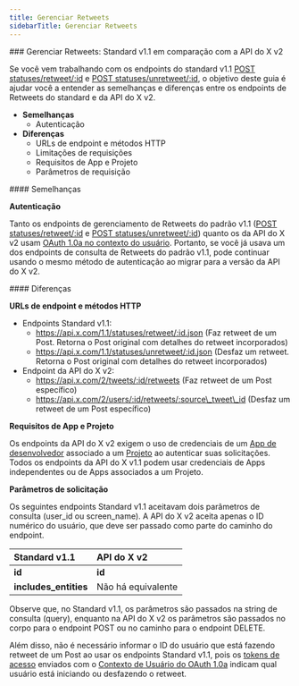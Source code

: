 ```yaml
---
title: Gerenciar Retweets
sidebarTitle: Gerenciar Retweets
---
```


<div id="manage-retweets-standard-v11-compared-to-x-api-v2">
  ### Gerenciar Retweets: Standard v1.1 em comparação com a API do X v2
</div>

Se você vem trabalhando com os endpoints do standard v1.1 [POST statuses/retweet/:id](https://developer.x.com/en/docs/twitter-api/v1/tweets/post-and-engage/api-reference/post-statuses-retweet-id) e [POST statuses/unretweet/:id](https://developer.x.com/en/docs/twitter-api/v1/tweets/post-and-engage/api-reference/post-statuses-unretweet-id), o objetivo deste guia é ajudar você a entender as semelhanças e diferenças entre os endpoints de Retweets do standard e da API do X v2.

- **Semelhanças**
  - Autenticação
- **Diferenças**
  - URLs de endpoint e métodos HTTP
  - Limitações de requisições
  - Requisitos de App e Projeto
  - Parâmetros de requisição

<div id="similarities">
  #### Semelhanças
</div>

**Autenticação**

Tanto os endpoints de gerenciamento de Retweets do padrão v1.1 ([POST statuses/retweet/:id](https://developer.x.com/en/docs/twitter-api/v1/tweets/post-and-engage/api-reference/post-statuses-retweet-id) e [POST statuses/unretweet/:id](https://developer.x.com/en/docs/twitter-api/v1/tweets/post-and-engage/api-reference/post-statuses-unretweet-id)) quanto os da API do X v2 usam [OAuth 1.0a no contexto do usuário](https://developer.x.com/content/developer-twitter/resources/fundamentals/authentication). Portanto, se você já usava um dos endpoints de consulta de Retweets do padrão v1.1, pode continuar usando o mesmo método de autenticação ao migrar para a versão da API do X v2. 

<div id="differences">
  #### Diferenças
</div>

**URLs de endpoint e métodos HTTP**

- Endpoints Standard v1.1:
  - https://api.x.com/1.1/statuses/retweet/:id.json
    (Faz retweet de um Post. Retorna o Post original com detalhes do retweet incorporados)
  - https://api.x.com/1.1/statuses/unretweet/:id.json
    (Desfaz um retweet. Retorna o Post original com detalhes do retweet incorporados)
- Endpoint da API do X v2:
  - https://api.x.com/2/tweets/:id/retweets
    (Faz retweet de um Post específico)
  - https://api.x.com/2/users/:id/retweets/:source\_tweet\_id
    (Desfaz um retweet de um Post específico) 

**Requisitos de App e Projeto**

Os endpoints da API do X v2 exigem o uso de credenciais de um [App de desenvolvedor](/pt-BR/resources/fundamentals/developer-apps) associado a um [Projeto](/pt-BR/resources/fundamentals/projects) ao autenticar suas solicitações. Todos os endpoints da API do X v1.1 podem usar credenciais de Apps independentes ou de Apps associados a um Projeto.

**Parâmetros de solicitação**

Os seguintes endpoints Standard v1.1 aceitavam dois parâmetros de consulta (user\_id ou screen\_name). A API do X v2 aceita apenas o ID numérico do usuário, que deve ser passado como parte do caminho do endpoint.

| Standard v1.1 | API do X v2 |
| :--- | :--- |
| **id** | **id** |
| **includes\_entities** | Não há equivalente |

Observe que, no Standard v1.1, os parâmetros são passados na string de consulta (query), enquanto na API do X v2 os parâmetros são passados no corpo para o endpoint POST ou no caminho para o endpoint DELETE.

Além disso, não é necessário informar o ID do usuário que está fazendo retweet de um Post ao usar os endpoints Standard v1.1, pois os [tokens de acesso](/pt-BR/resources/fundamentals/authentication#obtaining-access-tokens-using-3-legged-oauth-flow) enviados com o [Contexto de Usuário do OAuth 1.0a](/pt-BR/resources/fundamentals/authentication) indicam qual usuário está iniciando ou desfazendo o retweet. 